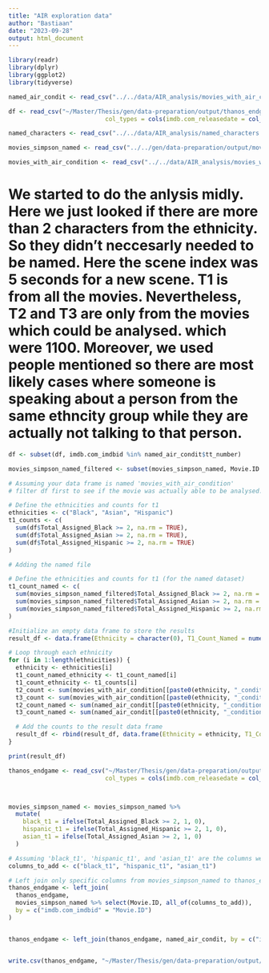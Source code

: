 ```yaml
---
title: "AIR exploration data"
author: "Bastiaan"
date: "2023-09-28"
output: html_document
---
```

```r
library(readr)
library(dplyr)
library(ggplot2)
library(tidyverse)
```

```r
named_air_condit <- read_csv("../../data/AIR_analysis/movies_with_air_condition_named.csv")

df <- read_csv("~/Master/Thesis/gen/data-preparation/output/thanos_endgame_done.csv", 
                           col_types = cols(imdb.com_releasedate = col_datetime(format = "%Y-%d-%m")))

named_characters <- read_csv("../../data/AIR_analysis/named_characters.csv")

movies_simpson_named <- read_csv("../../gen/data-preparation/output/movies_simpson_named.csv")

movies_with_air_condition <- read_csv("../../data/AIR_analysis/movies_with_air_condition.csv")

```

# We started to do the anlysis midly. Here we just looked if there are more than 2 characters from the ethnicity. So they didn't neccesarly needed to be named. Here the scene index was 5 seconds for a new scene. T1 is from all the movies. Nevertheless, T2 and T3 are only from the movies which could be analysed. which were 1100. Moreover, we used people mentioned so there are most likely cases where someone is speaking about a person from the same ethncity group while they are actually not talking to that person. 

```r

df <- subset(df, imdb.com_imdbid %in% named_air_condit$tt_number)

movies_simpson_named_filtered <- subset(movies_simpson_named, Movie.ID %in% named_air_condit$tt_number)

# Assuming your data frame is named 'movies_with_air_condition'
# filter df first to see if the movie was actually able to be analysed.

# Define the ethnicities and counts for t1
ethnicities <- c("Black", "Asian", "Hispanic")
t1_counts <- c(
  sum(df$Total_Assigned_Black >= 2, na.rm = TRUE),
  sum(df$Total_Assigned_Asian >= 2, na.rm = TRUE),
  sum(df$Total_Assigned_Hispanic >= 2, na.rm = TRUE)
)

# Adding the named file

# Define the ethnicities and counts for t1 (for the named dataset)
t1_count_named <- c(
  sum(movies_simpson_named_filtered$Total_Assigned_Black >= 2, na.rm = TRUE),
  sum(movies_simpson_named_filtered$Total_Assigned_Asian >= 2, na.rm = TRUE),
  sum(movies_simpson_named_filtered$Total_Assigned_Hispanic >= 2, na.rm = TRUE)
)

#Initialize an empty data frame to store the results
result_df <- data.frame(Ethnicity = character(0), T1_Count_Named = numeric(0), T1_Count_All = numeric(0), T2_Count = numeric(0), T2_Count_named = numeric(0), T3_Count = numeric(0), T3_Count_named = numeric(0))

# Loop through each ethnicity
for (i in 1:length(ethnicities)) {
  ethnicity <- ethnicities[i]
  t1_count_named_ethnicity <- t1_count_named[i]
  t1_count_ethnicity <- t1_counts[i]
  t2_count <- sum(movies_with_air_condition[[paste0(ethnicity, "_condition_t2")]] == 1)
  t3_count <- sum(movies_with_air_condition[[paste0(ethnicity, "_condition_t3")]] == 1)
  t2_count_named <- sum(named_air_condit[[paste0(ethnicity, "_condition_t2")]] == 1)
  t3_count_named <- sum(named_air_condit[[paste0(ethnicity, "_condition_t3")]] == 1)

  # Add the counts to the result data frame
  result_df <- rbind(result_df, data.frame(Ethnicity = ethnicity, T1_Count_All = t1_count_ethnicity, T1_Count_Named = t1_count_named_ethnicity, T2_Count = t2_count, T2_Count_named = t2_count_named, T3_Count = t3_count, T3_Count_named = t3_count_named))
}

print(result_df)
```




```r
thanos_endgame <- read_csv("~/Master/Thesis/gen/data-preparation/output/thanos_endgame_done.csv", 
                           col_types = cols(imdb.com_releasedate = col_datetime(format = "%Y-%d-%m")))



movies_simpson_named <- movies_simpson_named %>%
  mutate(
    black_t1 = ifelse(Total_Assigned_Black >= 2, 1, 0),
    hispanic_t1 = ifelse(Total_Assigned_Hispanic >= 2, 1, 0),
    asian_t1 = ifelse(Total_Assigned_Asian >= 2, 1, 0)
  )

# Assuming 'black_t1', 'hispanic_t1', and 'asian_t1' are the columns we want to add
columns_to_add <- c("black_t1", "hispanic_t1", "asian_t1")

# Left join only specific columns from movies_simpson_named to thanos_endgame
thanos_endgame <- left_join(
  thanos_endgame,
  movies_simpson_named %>% select(Movie.ID, all_of(columns_to_add)),
  by = c("imdb.com_imdbid" = "Movie.ID")
)


thanos_endgame <- left_join(thanos_endgame, named_air_condit, by = c("imdb.com_imdbid" = "tt_number"))


write.csv(thanos_endgame, "~/Master/Thesis/gen/data-preparation/output/thanos_endgame_air.csv")

```